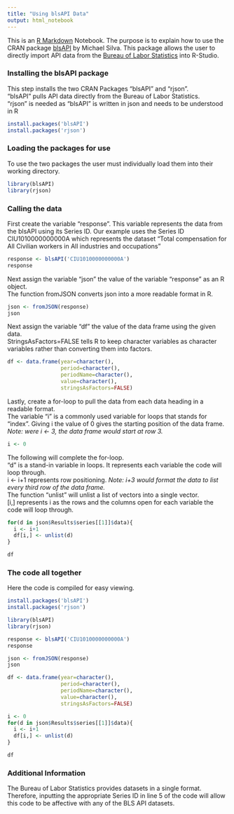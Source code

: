 ---
title: "Using blsAPI Data"
output: html_notebook
---

This is an [R Markdown](http://rmarkdown.rstudio.com) Notebook. The purpose is to explain how to use the CRAN package [blsAPI](https://cran.r-project.org/web/packages/blsAPI/index.html) by Michael Silva. This package allows the user to directly import API data from the [Bureau of Labor Statistics](http://www.bls.gov/) into R-Studio. 

### Installing the blsAPI package

This step installs the two CRAN Packages "blsAPI" and "rjson".  
"blsAPI" pulls API data directly from the Bureau of Labor Statistics.  
"rjson" is needed as "blsAPI" is written in json and needs to be understood in R

```{r}
install.packages('blsAPI')
install.packages('rjson')
```

### Loading the packages for use

To use the two packages the user must individually load them into their working directory.

```{r}
library(blsAPI)
library(rjson)
```

### Calling the data

First create the variable "response". This variable represents the data from the blsAPI using its Series ID. Our example uses the Series ID CIU1010000000000A which represents the dataset "Total compensation for All Civilian workers in All industries and occupations"

```{r}
response <- blsAPI('CIU1010000000000A')
response
```

Next assign the variable "json" the value of the variable "response" as an R object.  
The function fromJSON converts json into a more readable format in R. 

```{r}
json <- fromJSON(response)
json
```

Next assign the variable "df" the value of the data frame using the given data.  
StringsAsFactors=FALSE tells R to keep character variables as character variables rather than converting them into factors.

```{r}
df <- data.frame(year=character(),
                 period=character(),
                 periodName=character(),
                 value=character(),
                 stringsAsFactors=FALSE)
```

Lastly, create a for-loop to pull the data from each data heading in a readable format.  
The variable "i" is a commonly used variable for loops that stands for "index". Giving i the value of 0 gives the starting position of the data frame. *Note: were i <- 3, the data frame would start at row 3.*  

```{r}
i <- 0
```


The following will complete the for-loop.  
"d" is a stand-in variable in loops. It represents each variable the code will loop through.  
i <- i+1 represents row positioning. *Note: i+3 would format the data to list every third row of the data frame.*  
The function "unlist" will unlist a list of vectors into a single vector.  
[i,] represents i as the rows and the columns open for each variable the code will loop through.

```{r}
for(d in json$Results$series[[1]]$data){
  i <- i+1
  df[i,] <- unlist(d)
}

df
```

### The code all together

Here the code is compiled for easy viewing. 
```{r}
install.packages('blsAPI')
install.packages('rjson')

library(blsAPI)
library(rjson)

response <- blsAPI('CIU1010000000000A')
response

json <- fromJSON(response)
json

df <- data.frame(year=character(),
                 period=character(),
                 periodName=character(),
                 value=character(),
                 stringsAsFactors=FALSE)

i <- 0
for(d in json$Results$series[[1]]$data){
  i <- i+1
  df[i,] <- unlist(d)
}

df
```

### Additional Information

The Bureau of Labor Statistics provides datasets in a single format. Therefore, inputting the appropriate Series ID in line 5 of the code will allow this code to be affective with any of the BLS API datasets.

